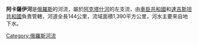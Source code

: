 '''阿卡薩伊河'''是[[俄羅斯|俄羅斯]]的河流，屬於[[阿克塔什河|阿克塔什河]]的左支流，由[[車臣共和國|車臣共和國]]和[[達吉斯坦共和國|達吉斯坦共和國]]負責管轄，河道全長144公里，流域面積1,390平方公里，河水主要來自地下水。

{{Russia-geo-stub}}
[[Category:俄羅斯河流|Category:俄羅斯河流]]